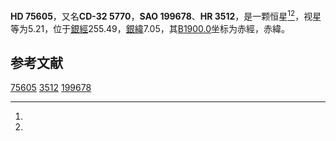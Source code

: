 {{Starbox begin
| name = HD 75605
}}
{{Starbox observe
| epoch = [[J2000.0|J2000.0]]
| constell = {{星座名待查}}<ref name=SIMBAD>{{cite web
 | url=http://simbad.u-strasbg.fr/simbad/sim-id?Ident=HR+3512
 | title =Pulsating variable Star
 | publisher=Centre de Données astronomiques de Strasbourg
 | work=SIMBAD
 | accessdate=2012-07-13}}</ref><ref name=DATA>{{cite web
 | url=http://vizier.u-strasbg.fr/viz-bin/VizieR-5?-out.add=.&-source=5050&-corr=PK=HR&-out.max=9999&HR=3512
 | title=VizieR Detailed Page
 | accessdate=2012-07-13
 | archive-date=2016-03-05
 | archive-url=https://web.archive.org/web/20160305045946/http://vizier.u-strasbg.fr/viz-bin/VizieR-5?-out.add=.&-source=5050&-corr=PK=HR&-out.max=9999&HR=3512
 | dead-url=no
 }}</ref>
| 星官 = 
| ra = {{RA|8|49|51.5}}<ref name=SIMBAD /><ref name=DATA />
| dec = {{DEC|-32|46|50}}<ref name=SIMBAD /><ref name=DATA />
| appmag_v = 5.21<ref name=SIMBAD /><ref name=DATA />
}}
{{Starbox character
| class = G5III<ref name=SIMBAD /><ref name=DATA />
| b-v = 0.87<ref name=SIMBAD /><ref name=DATA />
| u-b = <ref name=SIMBAD /><ref name=DATA />
| r-i = <ref name=SIMBAD /><ref name=DATA />
| variable = 
}}
{{Starbox astrometry
| radial_v = 
| prop_mo_ra = -8
| parallax = 0.028
| p_error = 
}}
{{Starbox catalog
| names =CD-32 5770，[[SAO星表|SAO]] 199678，[[HD星表|HD]] 75605，[[HR星表|HR]] 3512}}
{{Starbox reference |Simbad=HR+3512}}
{{Starbox end}}

'''HD 75605'''，又名'''CD-32 5770'''，'''SAO 199678'''、'''HR 3512'''，是一颗恒星<ref name=SIMBAD /><ref name=DATA />，视星等为5.21，位于[[銀道座標系|銀經]]255.49，[[銀道座標系|銀緯]]7.05，其[[B1900.0|B1900.0]]坐标为赤經{{RA|8|45|47.7}}，赤緯{{DEC|-32|7.05|25}}。

== 参考文献 ==
{{reflist}}

{{star-stub}}

[[Category:HD和HDE天體|75605]]
[[Category:HR天體|3512]]
[[Category:SAO天體|199678]]